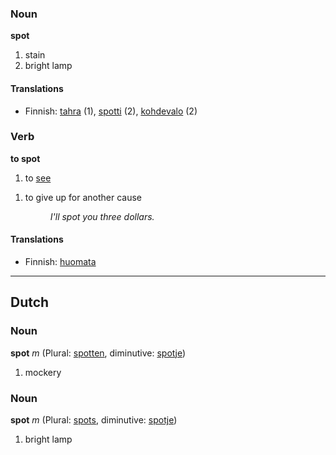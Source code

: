 ===Noun===
'''spot'''

# stain
# bright lamp

====Translations====
*Finnish: [[tahra]] (1), [[spotti]] (2), [[kohdevalo]] (2)

===Verb===
'''to spot'''

# to [[see]] <!-- could be improved -->

# to give up for another cause
#: ''I'll spot you three dollars.''

====Translations====
*Finnish: [[huomata]]

----

==Dutch==
===Noun===
'''spot''' ''m'' (Plural: [[spotten]], diminutive: [[spotje]])
# mockery

===Noun===
'''spot''' ''m'' (Plural: [[spots]], diminutive: [[spotje]])

# bright lamp
